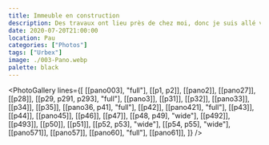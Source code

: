 ```yaml
---
title: Immeuble en construction
description: Des travaux ont lieu près de chez moi, donc je suis allé visiter le chantier pour profiter de l'ambiance.
date: 2020-07-20T21:00:00
location: Pau
categories: ["Photos"]
tags: ["Urbex"]
image: ./003-Pano.webp
palette: black
---
```



<PhotoGallery
	lines={[
		[[pano003], "full"],
		[[p1, p2]],
		[[pano2]],
		[[pano27]],
		[[p28]],
		[[p29, p291, p293], "full"],
		[[pano3]],
		[[p31]],
		[[p32]],
		[[pano33]],
		[[p34]],
		[[p35]],
		[[pano36, p41], "full"],
		[[p42]],
		[[pano421], "full"],
		[[p43]],
		[[p44]],
		[[pano45]],
		[[p46]],
		[[p47]],
		[[p48, p49], "wide"],
		[[p492]],
		[[p493]],
		[[p50]],
		[[p51]],
		[[p52, p53], "wide"],
		[[p54, p55], "wide"],
		[[pano571]],
		[[pano57]],
		[[pano60], "full"],
		[[pano61]],
	]}
/>
